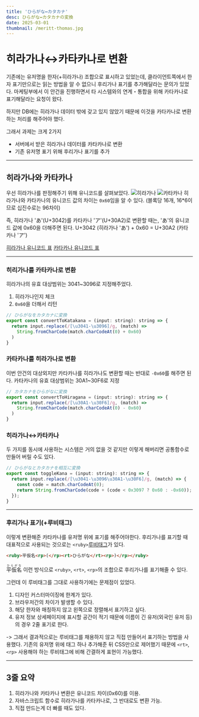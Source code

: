 ```yaml
---
title: 'ひらがな↔カタカナ'
desc: ひらがな↔カタカナの変換
date: 2025-03-01
thumbnail: /meritt-thomas.jpg
---
```


<h1>히라가나↔카타카나로 변환</h1>

기존에는 유저명을 한자(+히라가나) 조합으로 표시하고 있었는데, 클라이언트쪽에서 한자 표기만으로는 읽는 방법을 알 수 없으니 후리가나 표기를 추가해달라는 문의가 있었다.
마케팅부에서 이 안건을 진행하면서 타 시스템와의 연계・통합을 위해 카타카나로 표기해달라는 요청이 왔다.

하지만 DB에는 히라가나 데이터 밖에 갖고 있지 않았기 때문에 이것을 카타카나로 변환하는 처리를 해주어야 했다.

그래서 과제는 크게 2가지
- 서버에서 받은 히라가나 데이터를 카타카나로 변환
- 기존 유저명 표기 위해 후리가나 표기를 추가

---
## 히라가나와 카타카나
우선 히라가나를 판정해주기 위해 유니코드를 살펴보았다.
![히라가나](/posts/workLog/hirakata/hiragana.avif)
![카타카나](/posts/workLog/hirakata/katakana.avif)
히라가나와 카타카나의 유니코드 값의 차이는 `0x60`임을 알 수 있다.
(블록당 16개, 16*6이므로 십진수로는 96차이)

즉, 히라가나 'あ'(U+3042)를 카타카나 'ア'(U+30A2)로 변환할 때는, 'あ'의 유니코드 값에 0x60을 더해주면 된다.
U+3042 (히라가나 'あ') + 0x60 = U+30A2 (카타카나 'ア')

[히라가나 유니코드 표](https://en.wikipedia.org/wiki/Hiragana_(Unicode_block))
[카타카나 유니코드 표](https://en.wikipedia.org/wiki/Katakana_(Unicode_block))

---
### 히리가나를 카타카나로 변환
히라가나의 유효 대상범위는 3041~3096로 지정해주었다.
1. 히라가나인지 체크
2. `0x60`을 더해서 리턴
```javascript
// ひらがなをカタカナに変換
export const convertToKatakana = (input: string): string => {
  return input.replace(/[\u3041-\u3096]/g, (match) =>
    String.fromCharCode(match.charCodeAt(0) + 0x60)
  )
}
```
### 카타카나를 히라가나로 변환
이번 안건의 대상외지만 카타카나를 히라가나도 변환할 때는 반대로 `-0x60`를 해주면 된다.
카타카나의 유효 대상범위는 30A1~30F6로 지정
```javascript
// カタカナをひらがなに変換
export const convertToHiragana = (input: string): string => {
  return input.replace(/[\u30A1-\u30F6]/g, (match) =>
    String.fromCharCode(match.charCodeAt(0) - 0x60)
  )
}
```
### 히라가나↔카타카나
두 가지를 동시에 사용하는 시스템은 거의 없을 것 같지만
이렇게 해버리면 공통함수로 만들어 버릴 수도 있다.
```javascript
// ひらがなとカタカナを相互に変換
export const toggleKana = (input: string): string => {
  return input.replace(/[\u3041-\u3096\u30A1-\u30F6]/g, (match) => {
    const code = match.charCodeAt(0);
    return String.fromCharCode(code + (code < 0x3097 ? 0x60 : -0x60));
  });
}
```
---
### 후리가나 표기(+루비태그)
이렇게 변환해준 카타카나를 유저명 위에 표기를 해주어야한다.
후리가나를 표기할 때 대표적으로 사용되는 것으로는 `<ruby>`[루비태그](https://developer.mozilla.org/ko/docs/Web/HTML/Element/ruby)가 있다.

```html
<ruby>平仮名<rp>(</rp><rt>ひらがな</rt><rp>)</rp></ruby>
```
<ruby>平仮名<rp>(</rp><rt>ひらがな</rt><rp>)</rp></ruby>
이런 방식으로 `<ruby>`, `<rt>`, `<rp>`의 조합으로 후리가나를 표기해줄 수 있다.

그런데 이 루비태그를 그대로 사용하기에는 문제점이 있었다.
1. 디자인 커스터마이징에 한계가 있다.
2. 브라우저간의 차이가 발생할 수 있다.
3. 해당 한자와 매칭하지 않고 왼쪽으로 정렬해서 표기하고 싶다.
4. 유저 정보 상세페이지에 표시할 공간이 적기 때문에 이름이 긴 유저(외국인 유저 등)의 경우 2줄 표기로 한다.

-> 그래서 결과적으로는 루비태그를 채용하지 않고 직접 만들어서 표기하는 방법을 사용했다.
기존의 유저명 위에 태그 하나 추가해준 뒤 CSS만으로 제어했기 때문에 `<rt>`, `<rp>` 사용해야 하는 루비태그에 비해 간결하게 표현이 가능했다.

---
## 3줄 요약
1. 히라가나와 카타카나 변환은 유니코드 차이(0x60)를 이용.
2. 자바스크립트 함수로 히라가나를 카타카나로, 그 반대로도 변환 가능.
3. 직접 만드는게 더 빠를 때도 있다.